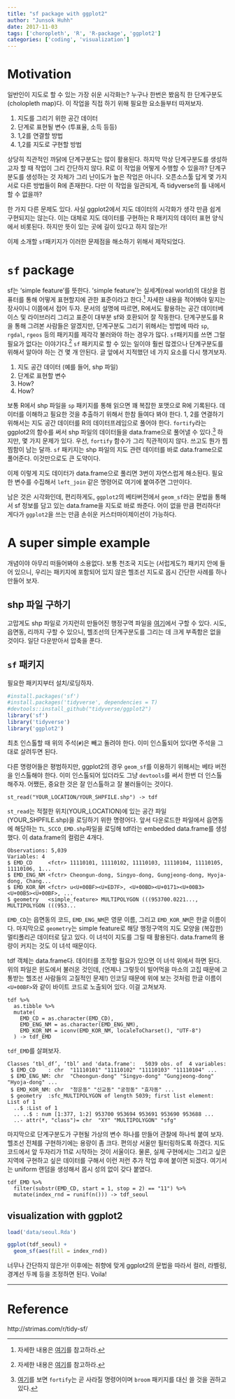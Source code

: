 ```yaml
---
title: "sf package with ggplot2"
author: "Junsok Huhh"
date: 2017-11-03
tags: ['choropleth', 'R', 'R-package', 'ggplot2']
categories: ['coding', 'visualization'] 
---
```


# Motivation 

일반인이 지도로 할 수 있는 가장 쉬운 시각화는? 누구나 한번은 봤음직 한 단계구분도(cholopleth map)다. 이 작업을 직접 하기 위해 필요한 요소들부터 따져보자. 

  1. 지도를 그리기 위한 공간 데이터
  2. 단계로 표현될 변수 (투표율, 소득 등등)
  3. 1,2를 연결할 방법 
  4. 1,2를 지도로 구현할 방법 
  
상당히 직관적인 까닭에 단계구분도는 많이 활용된다. 하지막 막상 단계구분도를 생성하고자 할 때 작업이 그리 간단하지 않다. R로 이 작업을 어떻게 수행할 수 있을까? 단계구분도를 생성하는 것 자체가 그리 난이도가 높은 작업은 아니다. 오픈소스툴 답게 몇 가지 서로 다른 방법들이 R에 존재한다. 다만 이 작업을 일관되게, 즉 tidyverse의 틀 내에서 할 수 없을까? 

한 가지 다른 문제도 있다. 사실 ggplot2에서 지도 데이터의 시각화가 생각 만큼 쉽게 구현되지는 않는다. 이는 대체로 지도 데이터를 구현하는 R 패키지의 데이터 표현 양식에서 비롯된다. 하지만 뜻이 있는 곳에 길이 있다고 하지 않는가!  

이제 소개할 `sf`패키지가 이러한 문제점을 해소하기 위해서 제작되었다. 

# `sf` package 

sf는 'simple feature'를 뜻한다. 'simple feature'는 실세계(real world)의 대상을 컴퓨터를 통해 어떻게 표현할지에 관한 표준이라고 한다.[^sf] 자세한 내용을 적어봐야 밑지는 장사이니 이쯤에서 접어 두자. 문서의 설명에 따르면, R에서도 활용하는 공간 데이터베이스 및 라이브러리 그리고 표준이 대부분 sf와 호환되어 잘 작동한다. 단계구분도를 R을 통해 그려본 사람들은 알겠지만, 단계구분도 그리기 위해서는 방법에 따라 `sp`, `rgdal`, `rgeos` 등의 패키지를 제각각 불러와야 하는 경우가 많다. `sf`패키지를 쓰면 그럴 필요가 없다는 이야기다.[^sf_package] 
`sf` 패키지로 할 수 있는 일이야 훨씬 많겠으나 단계구분도를 위해서 알아야 하는 건 몇 개 안된다. 글 앞에서 지적했던 네 가지 요소를 다시 챙겨보자. 

  1. 지도 공간 데이터 (예를 들어, shp 파일) 
  2. 단계로 표현할 변수 
  3. How? 
  4. How? 
  
보통 R에서 shp 파일을 `sp` 패키지를 통해 읽으면 꽤 복잡한 포맷으로 R에 기록된다. 데이터를 이해하고 필요한 것을 추출하기 위해서 한참 들여다 봐야 한다. 1, 2를 연결하기 위해서는 지도 공간 데이터를 R의 데이터프레임으로 풀어야 한다. `fortify`라는 ggplot2의 함수를 써서 shp 파일의 데이터들을 data.frame으로 풀어낼 수 있다.[^fortify] 하지만, 몇 가지 문제가 있다. 우선, `fortify` 함수가 그리 직관적이지 않다. 쓰고도 뭔가 찜찜함이 남는 달까. `sf` 패키지는 shp 파일의 지도 관련 데이터를 바로 data.frame으로 풀어준다. 이것만으로도 큰 도약이다. 

이제 이렇게 지도 데이터가 data.frame으로 풀리면 3번이 자연스럽게 해소된다. 필요한 변수를 수집해서 `left_join` 같은 명령어로 여기에 붙여주면 그만이다. 

남은 것은 시각화인데, 편리하게도, `ggplot2`의 베타버전에서 `geom_sf`라는 문법을 통해서 sf 정보를 담고 있는 data.frame을 지도로 바로 쏴준다. 어이 없을 만큼 편리하다! 게다가 `ggplot2`을 쓰는 만큼 손쉬운 커스터마이제이션이 가능하다. 

# A super simple example 

개념이야 아무리 떠들어봐야 소용없다. 보통 천조국 지도는 (서럽게도?) 패키지 안에 들어 있으니, 우리는 패키지에 포함되어 있지 않은 헬조선 지도로 몹시 간단한 사례를 하나 만들어 보자. 

## shp 파일 구하기 

고맙게도 shp 파일로 가지런히 만들어진 행정구역 파일을 [여기](http://www.gisdeveloper.co.kr/?p=2332)에서 구할 수 있다. 시도, 읍면동, 리까지 구할 수 있으니, 헬조선의 단계구분도를 그리는 데 크게 부족함은 없을 것이다. 일단 다운받아서 압축을 푼다. 

## `sf` 패키지 

필요한 패키지부터 설치/로딩하자. 

```R
#install.packages('sf')
#install.packages('tidyverse', dependencies = T)
#devtools::install_github("tidyverse/ggplot2")
library('sf')
library('tidyverse')
library('ggplot2')
```

최초 인스톨할 때 위의 주석(`#`)은 빼고 돌려야 한다. 이미 인스톨되어 있다면 주석을 그대로 살려두면 된다. 

다른 명령어들은 평범하지만, ggplot2의 경우 `geom_sf`를 이용하기 위해서는 베타 버전을 인스톨해야 한다. 이미 인스톨되어 있더라도 그냥 `devtools`를 써서 한번 더 인스톨 해주자. 어쨌든, 중요한 것은 잘 인스톨하고 잘 불러들이는 것이다. 

```{}
st_read("YOUR_LOCATION/YOUR_SHPFILE.shp") -> tdf 
```

`st_read`는 적절한 위치(YOUR_LOCATION)에 있는 공간 파일(YOUR_SHPFILE.shp)을 로딩하기 위한 명령어다. 앞서 다운로드한 파일에서 읍면동에 해당하는 `TL_SCCO_EMD.shp`파일을 로딩해 tdf라는 embedded data.frame를 생성했다. 이 data.frame의 컬럼은 4개다. 

```{}
Observations: 5,039
Variables: 4
$ EMD_CD     <fctr> 11110101, 11110102, 11110103, 11110104, 11110105, 11110106, 1...
$ EMD_ENG_NM <fctr> Cheongun-dong, Singyo-dong, Gungjeong-dong, Hyoja-dong, Chang...
$ EMD_KOR_NM <fctr> u<U+00BF><U+ED7F>, <U+00BD><U+0171><U+00B3><U+00B5><U+00BF>, ...
$ geometry   <simple_feature> MULTIPOLYGON (((953700.0221..., MULTIPOLYGON (((953...
```

`EMD_CD`는 읍면동의 코드, `EMD_ENG_NM`은 영문 이름, 그리고 `EMD_KOR_NM`은 한글 이름이다. 마지막으로 `geometry`는 simple feature로 해당 행정구역의 지도 모양을 (복잡한) 멀티폴리곤 데이터로 담고 있다. 이 녀석이 지도를 그릴 때 활용된다. data.frame의 용량이 커지는 것도 이 녀석 때문이다. 

tdf 객체는 data.frame다. 데이터를 조작할 필요가 있으면 이 녀석 위에서 하면 된다. 위의 파일은 윈도에서 불러온 것인데, (언제나 그렇듯이 빌어먹을 마소의 고집 때문에 고통받는 헬조선 사람들의 고질적인 문제!) 인코딩 때문에 위에 보는 것처럼 한글 이름이 `<U+00BF>`와 같이 바이트 코드로 노출되어 있다. 이걸 고쳐보자. 

```{}
tdf %>% 
  as.tibble %>%
  mutate( 
    EMD_CD = as.character(EMD_CD), 
    EMD_ENG_NM = as.character(EMD_ENG_NM),
    EMD_KOR_NM = iconv(EMD_KOR_NM, localeToCharset(), "UTF-8")
  ) -> tdf_EMD
```

`tdf_EMD`를 살펴보자. 

```{}
Classes ‘tbl_df’, ‘tbl’ and 'data.frame':	5039 obs. of  4 variables:
 $ EMD_CD    : chr  "11110101" "11110102" "11110103" "11110104" ...
 $ EMD_ENG_NM: chr  "Cheongun-dong" "Singyo-dong" "Gungjeong-dong" "Hyoja-dong" ...
 $ EMD_KOR_NM: chr  "청운동" "신교동" "궁정동" "효자동" ...
 $ geometry  :sfc_MULTIPOLYGON of length 5039; first list element: List of 1
  ..$ :List of 1
  .. ..$ : num [1:377, 1:2] 953700 953694 953691 953690 953688 ...
  ..- attr(*, "class")= chr  "XY" "MULTIPOLYGON" "sfg"
```

마지막으로 단계구분도가 구현될 가상의 변수 하나를 만들어 관찰에 하나씩 붙여 보자. 헬조선 전체를 구현하기에는 용량이 좀 크다. 편의상 서울만 필터링하도록 하겠다. 지도 코드에서 앞 두자리가 $11$로 시작하는 것이 서울이다. 물론, 실제 구현에서는 그리고 싶은 지역에 구현하고 싶은 데이터를 구해서 이런 저런 추가 작업 후에 붙이면 되겠다. 여기서는 uniform 랜덤을 생성해서 몹시 성의 없이 갖다 붙였다.

```{}
tdf_EMD %>% 
  filter(substr(EMD_CD, start = 1, stop = 2) == "11") %>% 
  mutate(index_rnd = runif(n())) -> tdf_seoul 
```

## visualization with ggplot2 

```r
load('data/seoul.Rda')
```

```r
ggplot(tdf_seoul) + 
  geom_sf(aes(fill = index_rnd))
```

너무나 간단하지 않은가! 이후에는 취향에 맞게 ggplot2의 문법을 따라서 컬러, 라벨링, 경계선 두께 등을 조정하면 된다. Voila!

-----

# Reference 

http://strimas.com/r/tidy-sf/


[^sf]: 자세한 내용은 [여기](https://en.wikipedia.org/wiki/Simple_Features)를 참고하라. 

[^sf_package]: 자세한 내용은 [여기](https://cran.r-project.org/web/packages/sf/vignettes/sf1.html)를 참고하라.

[^fortify]: [여기](https://www.rdocumentation.org/packages/ggplot2/versions/2.2.1/topics/fortify)를 보면  `fortify`는 곧 사라질 명령어이며 `broom` 패키지를 대신 쓸 것을 권하고 있다. 
